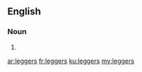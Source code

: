 ==English==

===Noun===
{{head|en|plural}}

# {{plural of|legger|lang=en|nocat=1}}

[[ar:leggers]]
[[fr:leggers]]
[[ku:leggers]]
[[my:leggers]]